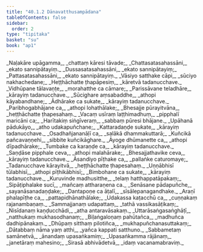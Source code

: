 ```yaml
---
title: "40.1.2 Dānavatthusampādana"
tableOfContents: false
sidebar:
  order: 2
type: "tipitaka"
basket: "su"
book: "ap1"
---
```



<DynamicBreadcrumb />

<Division number="9" book="ap1">

<Paragraph number="4306" type="verses" book="ap1">
_Naḷakāre upāgamma,_  
_chattaṃ kāresi tāvade;_  
_Chattasatasahassāni,_  
_ekato sannipātayiṃ._  

</Paragraph>

</Division>
<Division number="10" book="ap1">

<Paragraph number="4307" type="verses" book="ap1">
_Dussasatasahassāni,_  
_ekato sannipātayiṃ;_  
_Pattasatasahassāni,_  
_ekato sannipātayiṃ._  

</Paragraph>

</Division>
<Division number="11" book="ap1">

<Paragraph number="4308" type="verses" book="ap1">
_Vāsiyo satthake cāpi,_  
_sūciyo nakhachedane;_  
_Heṭṭhāchatte ṭhapāpesiṃ,_  
_kāretvā tadanucchave._  

</Paragraph>

</Division>
<Division number="12" book="ap1">

<Paragraph number="4309" type="verses" book="ap1">
_Vidhūpane tālavaṇṭe,_  
_morahatthe ca cāmare;_  
_Parissāvane teladhāre,_  
_kārayiṃ tadanucchave._  

</Paragraph>

</Division>
<Division number="13" book="ap1">

<Paragraph number="4310" type="verses" book="ap1">
_Sūcighare aṃsabaddhe,_  
_athopi kāyabandhane;_  
_Ādhārake ca sukate,_  
_kārayiṃ tadanucchave._  

</Paragraph>

</Division>
<Division number="14" book="ap1">

<Paragraph number="4311" type="verses" book="ap1">
_Paribhogabhājane ca,_  
_athopi lohathālake;_  
_Bhesajje pūrayitvāna,_  
_heṭṭhāchatte ṭhapesahaṃ._  

</Paragraph>

</Division>
<Division number="15" book="ap1">

<Paragraph number="4312" type="verses" book="ap1">
_Vacaṃ usīraṃ laṭṭhimadhuṃ,_  
_pipphalī maricāni ca;_  
_Harītakiṃ siṅgīveraṃ,_  
_sabbaṃ pūresi bhājane._  

</Paragraph>

</Division>
<Division number="16" book="ap1">

<Paragraph number="4313" type="verses" book="ap1">
_Upāhanā pādukāyo,_  
_atho udakapuñchane;_  
_Kattaradaṇḍe sukate,_  
_kārayiṃ tadanucchave._  

</Paragraph>

</Division>
<Division number="17" book="ap1">

<Paragraph number="4314" type="verses" book="ap1">
_Osadhañjananāḷī ca,_  
_salākā dhammakuttarā;_  
_Kuñcikā pañcavaṇṇehi,_  
_sibbite kuñcikāghare._  

</Paragraph>

</Division>
<Division number="18" book="ap1">

<Paragraph number="4315" type="verses" book="ap1">
_Āyoge dhūmanette ca,_  
_athopi dīpadhārake;_  
_Tumbake ca karaṇḍe ca,_  
_kārayiṃ tadanucchave._  

</Paragraph>

</Division>
<Division number="19" book="ap1">

<Paragraph number="4316" type="verses" book="ap1">
_Saṇḍāse pipphale ceva,_  
_athopi malahārake;_  
_Bhesajjathavike ceva,_  
_kārayiṃ tadanucchave._  

</Paragraph>

</Division>
<Division number="20" book="ap1">

<Paragraph number="4317" type="verses" book="ap1">
_Āsandiyo pīṭhake ca,_  
_pallaṅke caturomaye;_  
_Tadanucchave kārayitvā,_  
_heṭṭhāchatte ṭhapesahaṃ._  

</Paragraph>

</Division>
<Division number="21" book="ap1">

<Paragraph number="4318" type="verses" book="ap1">
_Uṇṇābhisī tūlabhisī,_  
_athopi pīṭhikābhisī;_  
_Bimbohane ca sukate,_  
_kārayiṃ tadanucchave._  

</Paragraph>

</Division>
<Division number="22" book="ap1">

<Paragraph number="4319" type="verses" book="ap1">
_Kuruvinde madhusitthe,_  
_telaṃ hatthappatāpakaṃ;_  
_Sipāṭiphalake sucī,_  
_mañcaṃ attharaṇena ca._  

</Paragraph>

</Division>
<Division number="23" book="ap1">

<Paragraph number="4320" type="verses" book="ap1">
_Senāsane pādapuñche,_  
_sayanāsanadaṇḍake;_  
_Dantapoṇe ca āṭalī,_  
_sīsālepanagandhake._  

</Paragraph>

</Division>
<Division number="24" book="ap1">

<Paragraph number="4321" type="verses" book="ap1">
_Araṇī phalapīṭhe ca,_  
_pattapidhānathālake;_  
_Udakassa kaṭacchū ca,_  
_cuṇṇakaṃ rajanambaṇaṃ._  

</Paragraph>

</Division>
<Division number="25" book="ap1">

<Paragraph number="4322" type="verses" book="ap1">
_Sammajjanaṃ udapattaṃ,_  
_tathā vassikasāṭikaṃ;_  
_Nisīdanaṃ kaṇḍucchādi,_  
_atha antaravāsakaṃ._  

</Paragraph>

</Division>
<Division number="26" book="ap1">

<Paragraph number="4323" type="verses" book="ap1">
_Uttarāsaṅgasaṅghāṭī,_  
_natthukaṃ mukhasodhanaṃ;_  
_Biḷaṅgaloṇaṃ pahūtañca,_  
_madhuñca dadhipānakaṃ._  

</Paragraph>

</Division>
<Division number="27" book="ap1">

<Paragraph number="4324" type="verses" book="ap1">
_Dhūpaṃ sitthaṃ pilotiñca,_  
_mukhapuñchanasuttakaṃ;_  
_Dātabbaṃ nāma yaṃ atthi,_  
_yañca kappati satthuno._  

</Paragraph>

</Division>
<Division number="28" book="ap1">

<Paragraph number="4325" type="verses" book="ap1">
_Sabbametaṃ samānetvā,_  
_ānandaṃ upasaṅkamiṃ;_  
_Upasaṅkamma rājānaṃ,_  
_janetāraṃ mahesino;_  
_Sirasā abhivādetvā,_  
_idaṃ vacanamabraviṃ._
</Paragraph>
</Division>